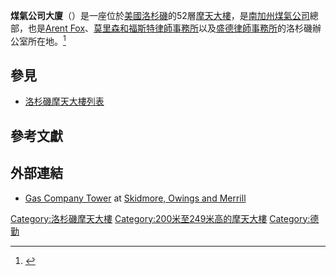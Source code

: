 {{Infobox building
| name               = 煤氣公司大廈
| image              = Los Angeles downtown p1000070.jpg
| alternate_names    = SoCal Gas Center
| location           = [[美國|美國]]、[[加利福尼亞州|加利福尼亞州]]、[[洛杉磯|洛杉磯]]
| latd               = 34.05
| longd              = -118.253056
| iso_region         = US-CA
| coordinates_display= title
| start_date         = 1988年
| completion_date    = 1991年
| building_type      = 商業辦公樓
| roof               = 約{{convert|228.3|m}}
| floor_count        = 52<br>9層地下室
| elevator_count     = 28
| cost               =
| floor_area         = {{convert|1313360|sqft|abbr=on}}
| architect          = Richard Keating<br>[[Skidmore,_Owings_and_Merrill|Skidmore, Owings and Merrill]]
| structural_engineer=
| main_contractor    = [[特納建築|特納建築]]
| developer          = [[托馬斯地產集團|托馬斯地產集團]]<br>[[馬奎爾地產|馬奎爾地產]]
| owner              = MPG Office Trust
| management         =
| references         = <ref>{{ctbuh|1131}}</ref><ref>{{emporis|116418}}</ref><ref>{{skyscraperpage|1292}}</ref><ref>{{structurae|s0002391}}</ref>
}}

'''煤氣公司大廈'''（{{lang-en|'''Gas Company Tower'''}}）是一座位於[[美國|美國]][[洛杉磯|洛杉磯]]的52層[[摩天大樓|摩天大樓]]，是[[南加州煤氣公司|南加州煤氣公司]]總部，也是[[Arent_Fox|Arent Fox]]、[[莫里森和福斯特律師事務所|莫里森和福斯特律師事務所]]以及[[盛德律師事務所|盛德律師事務所]]的洛杉磯辦公室所在地。<ref>{{cite web|title=Sidley Austin LLP - Our Firm - Los Angeles|url=http://www.sidley.com/ourfirm/offices/office.aspx?office=9|publisher=Sidley Austin|year=2010|accessdate=2 September 2010|deadurl=yes|archiveurl=https://www.webcitation.org/69ZwMJWPi?url=http://www.sidley.com/ourfirm/offices/office.aspx?office=9|archivedate=2012年7月31日}}</ref>

==參見==

*[[洛杉磯摩天大樓列表|洛杉磯摩天大樓列表]]

==參考文獻==
{{Reflist}}

==外部連結==
*[http://www.som.com/content.cfm/gas_company_tower Gas Company Tower] {{Wayback|url=http://www.som.com/content.cfm/gas_company_tower |date=20110105123735 }} at [[Skidmore,_Owings_and_Merrill|Skidmore, Owings and Merrill]]

[[Category:洛杉磯摩天大樓|Category:洛杉磯摩天大樓]]
[[Category:200米至249米高的摩天大樓|Category:200米至249米高的摩天大樓]]
[[Category:德勤|Category:德勤]]